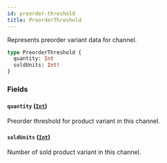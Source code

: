 ```yaml
---
id: preorder-threshold
title: PreorderThreshold
---
```



Represents preorder variant data for channel.

```graphql
type PreorderThreshold {
  quantity: Int
  soldUnits: Int!
}
```


### Fields

#### `quantity` ([`Int`](../../../developer/api-reference/scalars/int))

Preorder threshold for product variant in this channel.


#### `soldUnits` ([`Int`](../../../developer/api-reference/scalars/int))

Number of sold product variant in this channel.




